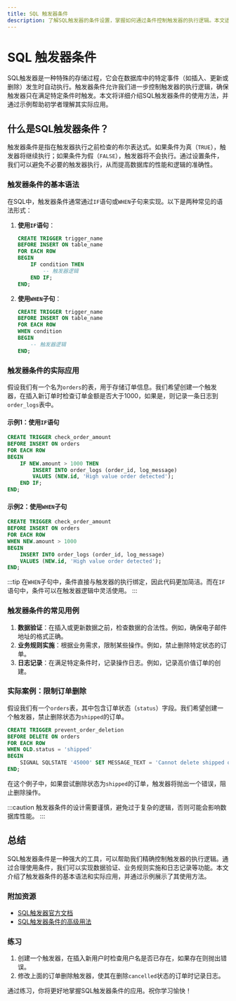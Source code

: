 ```yaml
---
title: SQL 触发器条件
description: 了解SQL触发器的条件设置，掌握如何通过条件控制触发器的执行逻辑。本文适合初学者，包含代码示例和实际案例。
---
```


# SQL 触发器条件

SQL触发器是一种特殊的存储过程，它会在数据库中的特定事件（如插入、更新或删除）发生时自动执行。触发器条件允许我们进一步控制触发器的执行逻辑，确保触发器只在满足特定条件时触发。本文将详细介绍SQL触发器条件的使用方法，并通过示例帮助初学者理解其实际应用。

## 什么是SQL触发器条件？

触发器条件是指在触发器执行之前检查的布尔表达式。如果条件为真（`TRUE`），触发器将继续执行；如果条件为假（`FALSE`），触发器将不会执行。通过设置条件，我们可以避免不必要的触发器执行，从而提高数据库的性能和逻辑的准确性。

### 触发器条件的基本语法

在SQL中，触发器条件通常通过`IF`语句或`WHEN`子句来实现。以下是两种常见的语法形式：

1. **使用`IF`语句**：
   ```sql
   CREATE TRIGGER trigger_name
   BEFORE INSERT ON table_name
   FOR EACH ROW
   BEGIN
       IF condition THEN
           -- 触发器逻辑
       END IF;
   END;
   ```

2. **使用`WHEN`子句**：
   ```sql
   CREATE TRIGGER trigger_name
   BEFORE INSERT ON table_name
   FOR EACH ROW
   WHEN condition
   BEGIN
       -- 触发器逻辑
   END;
   ```

### 触发器条件的实际应用

假设我们有一个名为`orders`的表，用于存储订单信息。我们希望创建一个触发器，在插入新订单时检查订单金额是否大于1000，如果是，则记录一条日志到`order_logs`表中。

#### 示例1：使用`IF`语句

```sql
CREATE TRIGGER check_order_amount
BEFORE INSERT ON orders
FOR EACH ROW
BEGIN
    IF NEW.amount > 1000 THEN
        INSERT INTO order_logs (order_id, log_message)
        VALUES (NEW.id, 'High value order detected');
    END IF;
END;
```

#### 示例2：使用`WHEN`子句

```sql
CREATE TRIGGER check_order_amount
BEFORE INSERT ON orders
FOR EACH ROW
WHEN NEW.amount > 1000
BEGIN
    INSERT INTO order_logs (order_id, log_message)
    VALUES (NEW.id, 'High value order detected');
END;
```

:::tip
在`WHEN`子句中，条件直接与触发器的执行绑定，因此代码更加简洁。而在`IF`语句中，条件可以在触发器逻辑中灵活使用。
:::

### 触发器条件的常见用例

1. **数据验证**：在插入或更新数据之前，检查数据的合法性。例如，确保电子邮件地址的格式正确。
2. **业务规则实施**：根据业务需求，限制某些操作。例如，禁止删除特定状态的订单。
3. **日志记录**：在满足特定条件时，记录操作日志。例如，记录高价值订单的创建。

### 实际案例：限制订单删除

假设我们有一个`orders`表，其中包含订单状态（`status`）字段。我们希望创建一个触发器，禁止删除状态为`shipped`的订单。

```sql
CREATE TRIGGER prevent_order_deletion
BEFORE DELETE ON orders
FOR EACH ROW
WHEN OLD.status = 'shipped'
BEGIN
    SIGNAL SQLSTATE '45000' SET MESSAGE_TEXT = 'Cannot delete shipped orders';
END;
```

在这个例子中，如果尝试删除状态为`shipped`的订单，触发器将抛出一个错误，阻止删除操作。

:::caution
触发器条件的设计需要谨慎，避免过于复杂的逻辑，否则可能会影响数据库性能。
:::

## 总结

SQL触发器条件是一种强大的工具，可以帮助我们精确控制触发器的执行逻辑。通过合理使用条件，我们可以实现数据验证、业务规则实施和日志记录等功能。本文介绍了触发器条件的基本语法和实际应用，并通过示例展示了其使用方法。

### 附加资源

- [SQL触发器官方文档](https://dev.mysql.com/doc/refman/8.0/en/triggers.html)
- [SQL触发器条件的高级用法](https://www.sqlshack.com/sql-server-triggers-best-practices/)

### 练习

1. 创建一个触发器，在插入新用户时检查用户名是否已存在，如果存在则抛出错误。
2. 修改上面的订单删除触发器，使其在删除`cancelled`状态的订单时记录日志。

通过练习，你将更好地掌握SQL触发器条件的应用。祝你学习愉快！